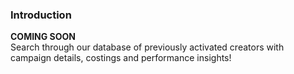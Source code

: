 
### Introduction

**COMING SOON**  
Search through our database of previously activated creators with campaign details, costings and performance insights! 


